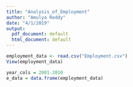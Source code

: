 ```yaml
---
title: "Analysis_of_Employment"
author: "Amulya Reddy"
date: "4/1/2019"
output:
  pdf_document: default
  html_document: default
---
```


```r
employment_data <- read.csv("Employment.csv")
View(employment_data)
```

```r
year_cols = 2001-2010
e_data = data.frame(employment_data)
```
